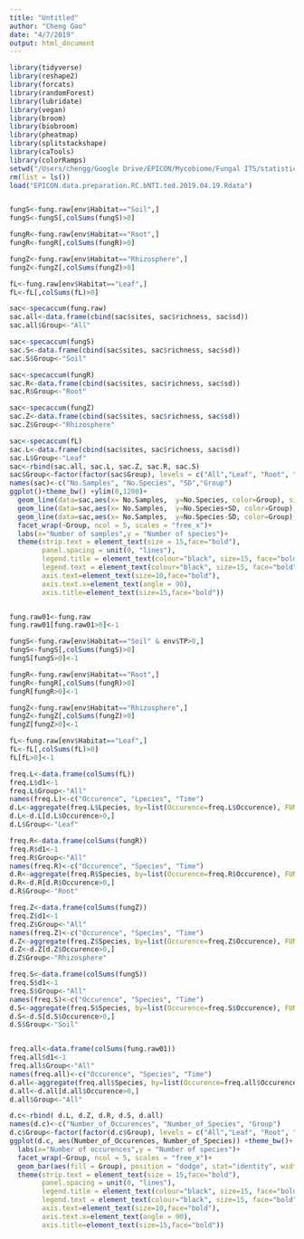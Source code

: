 ```yaml
---
title: "Untitled"
author: "Cheng Gao"
date: "4/7/2019"
output: html_document
---
```



```r
library(tidyverse)
library(reshape2)
library(forcats)
library(randomForest)
library(lubridate)
library(vegan)
library(broom)
library(biobroom)
library(pheatmap)
library(splitstackshape)
library(caTools)
library(colorRamps)
setwd("/Users/chengg/Google Drive/EPICON/Mycobiome/Fungal ITS/statistic/Total.fungi")
rm(list = ls())
load("EPICON.data.preparation.RC.bNTI.ted.2019.04.19.Rdata")


fungS<-fung.raw[env$Habitat=="Soil",]
fungS<-fungS[,colSums(fungS)>0]

fungR<-fung.raw[env$Habitat=="Root",]
fungR<-fungR[,colSums(fungR)>0]

fungZ<-fung.raw[env$Habitat=="Rhizosphere",]
fungZ<-fungZ[,colSums(fungZ)>0]

fL<-fung.raw[env$Habitat=="Leaf",]
fL<-fL[,colSums(fL)>0]

sac<-specaccum(fung.raw)
sac.all<-data.frame(cbind(sac$sites, sac$richness, sac$sd))
sac.all$Group<-"All"

sac<-specaccum(fungS)
sac.S<-data.frame(cbind(sac$sites, sac$richness, sac$sd))
sac.S$Group<-"Soil"

sac<-specaccum(fungR)
sac.R<-data.frame(cbind(sac$sites, sac$richness, sac$sd))
sac.R$Group<-"Root"

sac<-specaccum(fungZ)
sac.Z<-data.frame(cbind(sac$sites, sac$richness, sac$sd))
sac.Z$Group<-"Rhizosphere"

sac<-specaccum(fL)
sac.L<-data.frame(cbind(sac$sites, sac$richness, sac$sd))
sac.L$Group<-"Leaf"
sac<-rbind(sac.all, sac.L, sac.Z, sac.R, sac.S)
sac$Group<-factor(factor(sac$Group), levels = c("All","Leaf", "Root", "Rhizosphere", "Soil"))
names(sac)<-c("No.Samples", "No.Species", "SD","Group")
ggplot()+theme_bw() +ylim(0,1200)+
  geom_line(data=sac,aes(x= No.Samples,  y=No.Species, color=Group), size =2)+
  geom_line(data=sac,aes(x= No.Samples,  y=No.Species+SD, color=Group), linetype=3, size =1)+
  geom_line(data=sac,aes(x= No.Samples,  y=No.Species-SD, color=Group), linetype=3, size =1)+
  facet_wrap(~Group, ncol = 5, scales = "free_x")+
  labs(x="Number of samples",y = "Number of species")+
  theme(strip.text = element_text(size = 15,face="bold"),
        panel.spacing = unit(0, "lines"),
        legend.title = element_text(colour="black", size=15, face="bold"),
        legend.text = element_text(colour="black", size=15, face="bold"),
        axis.text=element_text(size=10,face="bold"),
        axis.text.x=element_text(angle = 90),
        axis.title=element_text(size=15,face="bold"))


fung.raw01<-fung.raw
fung.raw01[fung.raw01>0]<-1

fungS<-fung.raw[env$Habitat=="Soil" & env$TP>0,]
fungS<-fungS[,colSums(fungS)>0]
fungS[fungS>0]<-1

fungR<-fung.raw[env$Habitat=="Root",]
fungR<-fungR[,colSums(fungR)>0]
fungR[fungR>0]<-1

fungZ<-fung.raw[env$Habitat=="Rhizosphere",]
fungZ<-fungZ[,colSums(fungZ)>0]
fungZ[fungZ>0]<-1

fL<-fung.raw[env$Habitat=="Leaf",]
fL<-fL[,colSums(fL)>0]
fL[fL>0]<-1

freq.L<-data.frame(colSums(fL))
freq.L$d1<-1
freq.L$Group<-"All"
names(freq.L)<-c("Occurence", "Lpecies", "Time")
d.L<-aggregate(freq.L$Lpecies, by=list(Occurence=freq.L$Occurence), FUN=sum)
d.L<-d.L[d.L$Occurence>0,]
d.L$Group<-"Leaf"

freq.R<-data.frame(colSums(fungR))
freq.R$d1<-1
freq.R$Group<-"All"
names(freq.R)<-c("Occurence", "Species", "Time")
d.R<-aggregate(freq.R$Species, by=list(Occurence=freq.R$Occurence), FUN=sum)
d.R<-d.R[d.R$Occurence>0,]
d.R$Group<-"Root"

freq.Z<-data.frame(colSums(fungZ))
freq.Z$d1<-1
freq.Z$Group<-"All"
names(freq.Z)<-c("Occurence", "Species", "Time")
d.Z<-aggregate(freq.Z$Species, by=list(Occurence=freq.Z$Occurence), FUN=sum)
d.Z<-d.Z[d.Z$Occurence>0,]
d.Z$Group<-"Rhizosphere"

freq.S<-data.frame(colSums(fungS))
freq.S$d1<-1
freq.S$Group<-"All"
names(freq.S)<-c("Occurence", "Species", "Time")
d.S<-aggregate(freq.S$Species, by=list(Occurence=freq.S$Occurence), FUN=sum)
d.S<-d.S[d.S$Occurence>0,]
d.S$Group<-"Soil"


freq.all<-data.frame(colSums(fung.raw01))
freq.all$d1<-1
freq.all$Group<-"All"
names(freq.all)<-c("Occurence", "Species", "Time")
d.all<-aggregate(freq.all$Species, by=list(Occurence=freq.all$Occurence), FUN=sum)
d.all<-d.all[d.all$Occurence>0,]
d.all$Group<-"All"

d.c<-rbind( d.L, d.Z, d.R, d.S, d.all)
names(d.c)<-c("Number_of_Occurences", "Number_of_Species", "Group")
d.c$Group<-factor(factor(d.c$Group), levels = c("All","Leaf", "Root", "Rhizosphere", "Soil"))
ggplot(d.c, aes(Number_of_Occurences, Number_of_Species)) +theme_bw()+ 
  labs(x="Number of occurences",y = "Number of species")+
  facet_wrap(~Group, ncol = 5, scales = "free_x")+
  geom_bar(aes(fill = Group), position = "dodge", stat="identity", width=1)+
  theme(strip.text = element_text(size = 15,face="bold"),
        panel.spacing = unit(0, "lines"),
        legend.title = element_text(colour="black", size=15, face="bold"),
        legend.text = element_text(colour="black", size=15, face="bold"),
        axis.text=element_text(size=10,face="bold"),
        axis.text.x=element_text(angle = 90),
        axis.title=element_text(size=15,face="bold"))
```

